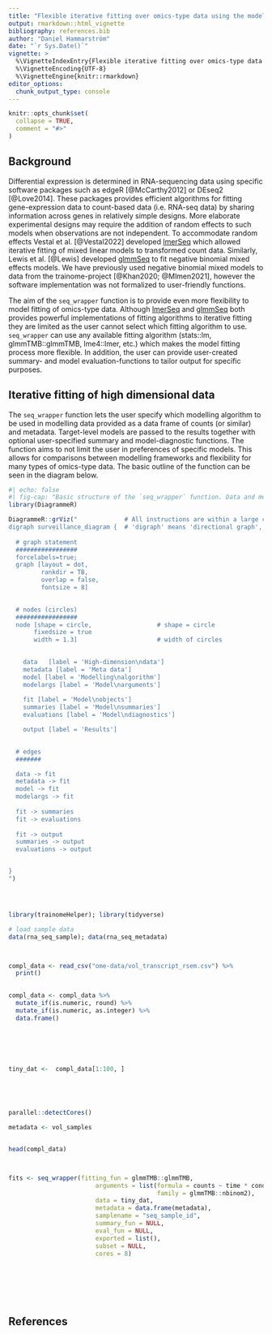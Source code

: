 ```yaml
---
title: "Flexible iterative fitting over omics-type data using the modelling algorithm of your choice"
output: rmarkdown::html_vignette
bibliography: references.bib
author: "Daniel Hammarström"
date: "`r Sys.Date()`"
vignette: >
  %\VignetteIndexEntry{Flexible iterative fitting over omics-type data using the modelling algorithm of your choice}
  %\VignetteEncoding{UTF-8}
  %\VignetteEngine{knitr::rmarkdown}
editor_options: 
  chunk_output_type: console
---
```


```r
knitr::opts_chunk$set(
  collapse = TRUE,
  comment = "#>"
)
```



## Background

Differential expression is determined in RNA-sequencing data using specific software packages such as edgeR [@McCarthy2012] or DEseq2 [@Love2014]. These packages provides efficient algorithms for fitting gene-expression data to count-based data (i.e. RNA-seq data) by sharing information across genes in relatively simple designs. More elaborate experimental designs may require the addition of random effects to such models when observations are not independent. To accommodate random effects Vestal et al. [@Vestal2022] developed [lmerSeq](https://github.com/stop-pre16/lmerSeq) which allowed iterative fitting of mixed linear models to transformed count data. Similarly, Lewis et al. [@Lewis] developed [glmmSeq](https://cran.r-project.org/web/packages/glmmSeq/vignettes/glmmSeq.html#glmmSeq) to fit negative binomial mixed effects models. We have previously used negative binomial mixed models to data from the trainome-project [@Khan2020; @Mlmen2021], however the software implementation was not formalized to user-friendly functions.

The aim of the `seq_wrapper` function is to provide even more flexibility to model fitting of omics-type data. Although [lmerSeq](https://github.com/stop-pre16/lmerSeq) and [glmmSeq](https://cran.r-project.org/web/packages/glmmSeq/vignettes/glmmSeq.html#glmmSeq) both provides powerful implementations of fitting algorithms to iterative fitting they are limited as the user cannot select which fitting algorithm to use. `seq_wrapper` can use any available fitting algorithm (stats::lm, glmmTMB::glmmTMB, lme4::lmer, etc.) which makes the model fitting process more flexible. In addition, the user can provide user-created summary- and model evaluation-functions to tailor output for specific purposes.

## Iterative fitting of high dimensional data

The `seq_wrapper` function lets the user specify which modelling algorithm to be used in modelling data provided as a data frame of counts (or similar) and metadata. Target-level models are passed to the results together with optional user-specified summary and model-diagnostic functions. The function aims to not limit the user in preferences of specific models. This allows for comparisons between modelling frameworks and flexibility for many types of omics-type data. The basic outline of the function can be seen in the diagram below.


```r
#| echo: false
#| fig-cap: "Basic structure of the `seq_wrapper` function. Data and metadata together with user-selected modelling algorithms and arguments are combined in parallel to fit model objects. Results are returned containing models and any results from user-constructed summaries or diagnostics." 
library(DiagrammeR)

DiagrammeR::grViz("             # All instructions are within a large character string
digraph surveillance_diagram {  # 'digraph' means 'directional graph', then the graph name 
  
  # graph statement
  #################
  forcelabels=true;
  graph [layout = dot,
         rankdir = TB,            
         overlap = false,
         fontsize = 8]
  

  # nodes (circles)
  #################
  node [shape = circle,                  # shape = circle
       fixedsize = true
       width = 1.3]                      # width of circles
  

    data   [label = 'High-dimension\ndata'] 
    metadata [label = 'Meta data'] 
    model [label = 'Modelling\nalgorithm'] 
    modelargs [label = 'Model\narguments'] 
    
    fit [label = 'Model\nobjects'] 
    summaries [label = 'Model\nsummaries'] 
    evaluations [label = 'Model\ndiagnostics'] 

    output [label = 'Results']

  
  # edges
  #######

  data -> fit
  metadata -> fit
  model -> fit
  modelargs -> fit
  
  fit -> summaries
  fit -> evaluations
  
  fit -> output
  summaries -> output
  evaluations -> output


}
")





```






```r
library(trainomeHelper); library(tidyverse)

# load sample data 
data(rna_seq_sample); data(rna_seq_metadata)



compl_data <- read_csv("ome-data/vol_transcript_rsem.csv") %>%
  print()
  

compl_data <- compl_data %>%
  mutate_if(is.numeric, round) %>%
  mutate_if(is.numeric, as.integer) %>%
  data.frame()



   
  

tiny_dat <-  compl_data[1:100, ] 
  




parallel::detectCores()

metadata <- vol_samples


head(compl_data)



fits <- seq_wrapper(fitting_fun = glmmTMB::glmmTMB,
                        arguments = list(formula = counts ~ time * condition + (1|participant), 
                                         family = glmmTMB::nbinom2),
                        data = tiny_dat,
                        metadata = data.frame(metadata),
                        samplename = "seq_sample_id",
                        summary_fun = NULL,
                        eval_fun = NULL,
                        exported = list(),
                        subset = NULL,
                        cores = 8)








```



## References



